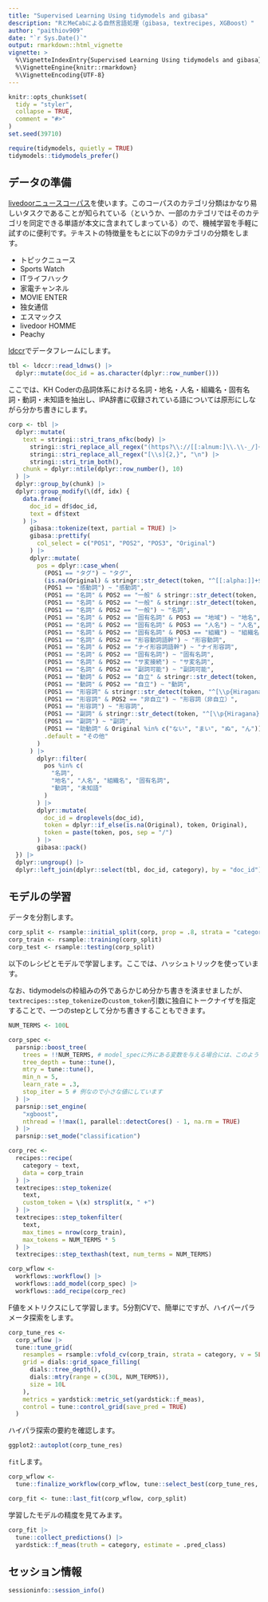```yaml
---
title: "Supervised Learning Using tidymodels and gibasa"
description: "RとMeCabによる自然言語処理（gibasa, textrecipes, XGBoost）"
author: "paithiov909"
date: "`r Sys.Date()`"
output: rmarkdown::html_vignette
vignette: >
  %\VignetteIndexEntry{Supervised Learning Using tidymodels and gibasa}
  %\VignetteEngine{knitr::rmarkdown}
  %\VignetteEncoding{UTF-8}
---
```


```r
knitr::opts_chunk$set(
  tidy = "styler",
  collapse = TRUE,
  comment = "#>"
)
set.seed(39710)

require(tidymodels, quietly = TRUE)
tidymodels::tidymodels_prefer()
```

## データの準備

[livedoorニュースコーパス](https://www.rondhuit.com/download.html#ldcc)を使います。このコーパスのカテゴリ分類はかなり易しいタスクであることが知られている（というか、一部のカテゴリではそのカテゴリを同定できる単語が本文に含まれてしまっている）ので、機械学習を手軽に試すのに便利です。テキストの特徴量をもとに以下の9カテゴリの分類をします。

- トピックニュース
- Sports Watch
- ITライフハック
- 家電チャンネル
- MOVIE ENTER
- 独女通信
- エスマックス
- livedoor HOMME
- Peachy

[ldccr](https://github.com/paithiov909/ldccr)でデータフレームにします。

```r
tbl <- ldccr::read_ldnws() |>
  dplyr::mutate(doc_id = as.character(dplyr::row_number()))
```

ここでは、KH Coderの品詞体系における名詞・地名・人名・組織名・固有名詞・動詞・未知語を抽出し、IPA辞書に収録されている語については原形にしながら分かち書きにします。

```r
corp <- tbl |>
  dplyr::mutate(
    text = stringi::stri_trans_nfkc(body) |>
      stringi::stri_replace_all_regex("(https?\\://[[:alnum:]\\.\\-_/]+)", "\nURL\tタグ\n") |>
      stringi::stri_replace_all_regex("[\\s]{2,}", "\n") |>
      stringi::stri_trim_both(),
    chunk = dplyr::ntile(dplyr::row_number(), 10)
  ) |>
  dplyr::group_by(chunk) |>
  dplyr::group_modify(\(df, idx) {
    data.frame(
      doc_id = df$doc_id,
      text = df$text
    ) |>
      gibasa::tokenize(text, partial = TRUE) |>
      gibasa::prettify(
        col_select = c("POS1", "POS2", "POS3", "Original")
      ) |>
      dplyr::mutate(
        pos = dplyr::case_when(
          (POS1 == "タグ") ~ "タグ",
          (is.na(Original) & stringr::str_detect(token, "^[[:alpha:]]+$")) ~ "未知語",
          (POS1 == "感動詞") ~ "感動詞",
          (POS1 == "名詞" & POS2 == "一般" & stringr::str_detect(token, "^[\\p{Han}]{1}$")) ~ "名詞C",
          (POS1 == "名詞" & POS2 == "一般" & stringr::str_detect(token, "^[\\p{Hiragana}]+$")) ~ "名詞B",
          (POS1 == "名詞" & POS2 == "一般") ~ "名詞",
          (POS1 == "名詞" & POS2 == "固有名詞" & POS3 == "地域") ~ "地名",
          (POS1 == "名詞" & POS2 == "固有名詞" & POS3 == "人名") ~ "人名",
          (POS1 == "名詞" & POS2 == "固有名詞" & POS3 == "組織") ~ "組織名",
          (POS1 == "名詞" & POS2 == "形容動詞語幹") ~ "形容動詞",
          (POS1 == "名詞" & POS2 == "ナイ形容詞語幹") ~ "ナイ形容詞",
          (POS1 == "名詞" & POS2 == "固有名詞") ~ "固有名詞",
          (POS1 == "名詞" & POS2 == "サ変接続") ~ "サ変名詞",
          (POS1 == "名詞" & POS2 == "副詞可能") ~ "副詞可能",
          (POS1 == "動詞" & POS2 == "自立" & stringr::str_detect(token, "^[\\p{Hiragana}]+$")) ~ "動詞B",
          (POS1 == "動詞" & POS2 == "自立") ~ "動詞",
          (POS1 == "形容詞" & stringr::str_detect(token, "^[\\p{Hiragana}]+$")) ~ "形容詞B",
          (POS1 == "形容詞" & POS2 == "非自立") ~ "形容詞（非自立）",
          (POS1 == "形容詞") ~ "形容詞",
          (POS1 == "副詞" & stringr::str_detect(token, "^[\\p{Hiragana}]+$")) ~ "副詞B",
          (POS1 == "副詞") ~ "副詞",
          (POS1 == "助動詞" & Original %in% c("ない", "まい", "ぬ", "ん")) ~ "否定助動詞",
          .default = "その他"
        )
      ) |>
        dplyr::filter(
          pos %in% c(
            "名詞",
            "地名", "人名", "組織名", "固有名詞",
            "動詞", "未知語"
          )
        ) |>
        dplyr::mutate(
          doc_id = droplevels(doc_id),
          token = dplyr::if_else(is.na(Original), token, Original),
          token = paste(token, pos, sep = "/")
        ) |>
        gibasa::pack()
  }) |>
  dplyr::ungroup() |>
  dplyr::left_join(dplyr::select(tbl, doc_id, category), by = "doc_id")
```

## モデルの学習

データを分割します。

```r
corp_split <- rsample::initial_split(corp, prop = .8, strata = "category")
corp_train <- rsample::training(corp_split)
corp_test <- rsample::testing(corp_split)
```

以下のレシピとモデルで学習します。ここでは、ハッシュトリックを使っています。

なお、tidymodelsの枠組みの外であらかじめ分かち書きを済ませましたが、`textrecipes::step_tokenize`の`custom_token`引数に独自にトークナイザを指定することで、一つのstepとして分かち書きすることもできます。

```r
NUM_TERMS <- 100L

corp_spec <-
  parsnip::boost_tree(
    trees = !!NUM_TERMS, # model_specに外にある変数を与える場合には、このようにinjectionします
    tree_depth = tune::tune(),
    mtry = tune::tune(),
    min_n = 5,
    learn_rate = .3,
    stop_iter = 5 # 例なので小さな値にしています
  ) |>
  parsnip::set_engine(
    "xgboost",
    nthread = !!max(1, parallel::detectCores() - 1, na.rm = TRUE)
  ) |>
  parsnip::set_mode("classification")

corp_rec <-
  recipes::recipe(
    category ~ text,
    data = corp_train
  ) |>
  textrecipes::step_tokenize(
    text,
    custom_token = \(x) strsplit(x, " +")
  ) |>
  textrecipes::step_tokenfilter(
    text,
    max_times = nrow(corp_train),
    max_tokens = NUM_TERMS * 5
  ) |>
  textrecipes::step_texthash(text, num_terms = NUM_TERMS)
```

```r
corp_wflow <-
  workflows::workflow() |>
  workflows::add_model(corp_spec) |>
  workflows::add_recipe(corp_rec)
```

F値をメトリクスにして学習します。5分割CVで、簡単にですが、ハイパーパラメータ探索をします。

```r
corp_tune_res <-
  corp_wflow |>
  tune::tune_grid(
    resamples = rsample::vfold_cv(corp_train, strata = category, v = 5L),
    grid = dials::grid_space_filling(
      dials::tree_depth(),
      dials::mtry(range = c(30L, NUM_TERMS)),
      size = 10L
    ),
    metrics = yardstick::metric_set(yardstick::f_meas),
    control = tune::control_grid(save_pred = TRUE)
  )
```

ハイパラ探索の要約を確認します。

```r
ggplot2::autoplot(corp_tune_res)
```

`fit`します。

```r
corp_wflow <-
  tune::finalize_workflow(corp_wflow, tune::select_best(corp_tune_res, metric = "f_meas"))

corp_fit <- tune::last_fit(corp_wflow, corp_split)
```

学習したモデルの精度を見てみます。

```r
corp_fit |>
  tune::collect_predictions() |>
  yardstick::f_meas(truth = category, estimate = .pred_class)
```

## セッション情報

```r
sessioninfo::session_info()
```
